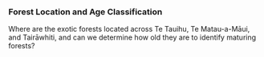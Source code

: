 ### Forest Location and Age Classification

Where are the exotic forests located across Te Tauihu, Te Matau-a-Māui, and Tairāwhiti, and can we determine how old they are to identify maturing forests?
